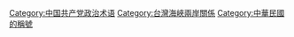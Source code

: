 [[Category:中国共产党政治术语|Category:中国共产党政治术语]]
[[Category:台灣海峽兩岸關係|Category:台灣海峽兩岸關係]]
[[Category:中華民國的稱號|Category:中華民國的稱號]]